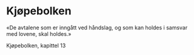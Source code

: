 # Kjøpebolken

«De avtalene som er inngått ved håndslag, og som kan holdes i samsvar med lovene, skal holdes.»

Kjøpebolken, kapittel 13
